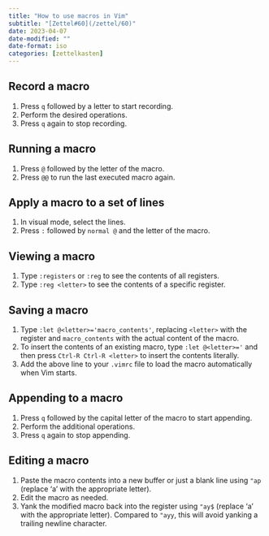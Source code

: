 ```yaml
---
title: "How to use macros in Vim"
subtitle: "[Zettel#60](/zettel/60)"
date: 2023-04-07
date-modified: ""
date-format: iso
categories: [zettelkasten]
---
```

## Record a macro

1. Press `q` followed by a letter to start recording.
2. Perform the desired operations.
3. Press `q` again to stop recording.

## Running a macro

1. Press `@` followed by the letter of the macro.
2. Press `@@` to run the last executed macro again.

## Apply a macro to a set of lines

1. In visual mode, select the lines.
2. Press `:` followed by `normal @` and the letter of the macro.

## Viewing a macro

1. Type `:registers` or `:reg` to see the contents of all registers.
2. Type `:reg <letter>` to see the contents of a specific register.

## Saving a macro

1. Type `:let @<letter>='macro_contents'`, replacing `<letter>` with the register and `macro_contents` with the actual content of the macro.
2. To insert the contents of an existing macro, type `:let @<letter>='` and then press `Ctrl-R Ctrl-R <letter>` to insert the contents literally.
3. Add the above line to your `.vimrc` file to load the macro automatically when Vim starts.

## Appending to a macro

1. Press `q` followed by the capital letter of the macro to start appending.
2. Perform the additional operations.
3. Press `q` again to stop appending.

## Editing a macro

1. Paste the macro contents into a new buffer or just a blank line using `"ap` (replace 'a' with the appropriate letter).
2. Edit the macro as needed.
3. Yank the modified macro back into the register using `"ay$` (replace 'a' with the appropriate letter). Compared to `"ayy`, this will avoid yanking a trailing newline character.
